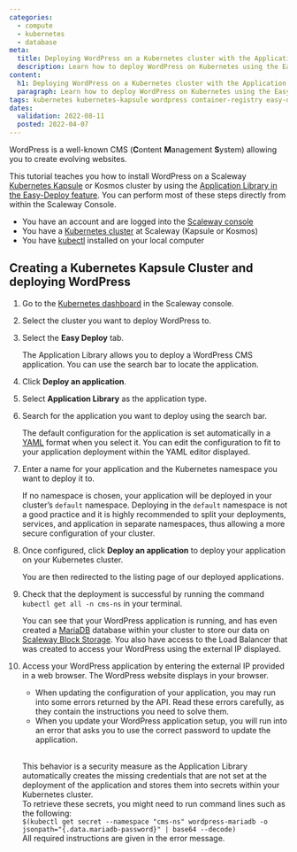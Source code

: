 ```yaml
---
categories:
  - compute
  - kubernetes
  - database
meta:
  title: Deploying WordPress on a Kubernetes cluster with the Application Library
  description: Learn how to deploy WordPress on Kubernetes using the Easy Deploy feature in a few clicks
content:
  h1: Deploying WordPress on a Kubernetes cluster with the Application Library
  paragraph: Learn how to deploy WordPress on Kubernetes using the Easy Deploy feature in a few clicks
tags: kubernetes kubernetes-kapsule wordpress container-registry easy-deploy deploy containerized-application docker
dates:
  validation: 2022-08-11
  posted: 2022-04-07
---
```


WordPress is a well-known CMS (**C**ontent **M**anagement **S**ystem) allowing you to create evolving websites.

This tutorial teaches you how to install WordPress on a Scaleway [Kubernetes Kapsule](https://www.scaleway.com/en/docs/compute/kubernetes/quickstart/) or Kosmos cluster by using the [Application Library in the Easy-Deploy feature](https://www.scaleway.com/en/docs/compute/kubernetes/how-to/enable-easy-deploy/). 
You can perform most of these steps directly from within the Scaleway Console. 

<Message type="requirement">

  - You have an account and are logged into the [Scaleway console](https://console.scaleway.com)
  - You have a [Kubernetes cluster](https://www.scaleway.com/en/docs/compute/kubernetes/how-to/create-cluster/) at Scaleway (Kapsule or Kosmos)
  - You have [kubectl](https://www.scaleway.com/en/docs/compute/kubernetes/how-to/connect-cluster-kubectl) installed on your local computer

</Message>

## Creating a Kubernetes Kapsule Cluster and deploying WordPress

1. Go to the [Kubernetes dashboard](https://console.scaleway.com/kapsule/clusters) in the Scaleway console.
2. Select the cluster you want to deploy WordPress to.
3. Select the **Easy Deploy** tab.

    <Lightbox src="scaleway-kubernetes-easy-deploy.webp" alt="" />

    The Application Library allows you to deploy a WordPress CMS application. You can use the search bar to locate the application. 

4. Click **Deploy an application**.
5. Select **Application Library** as the application type.

    <Lightbox src="scaleway-kubernetes-deploy-app.webp" alt="" />

6. Search for the application you want to deploy using the search bar.

    <Lightbox scr="scaleway-kubernetes-wordpress-app.webp" alt="" />

    The default configuration for the application is set automatically in a [YAML](https://yaml.org) format when you select it.
    You can edit the configuration to fit to your application deployment within the YAML editor displayed.

    <Lightbox src="scaleway-kubernetes-yaml-editor.webp" alt="" />

7. Enter a name for your application and the Kubernetes namespace you want to deploy it to.

    <Message type="important">

    If no namespace is chosen, your application will be deployed in your cluster’s `default` namespace. Deploying in the `default` namespace is not a good practice and it is highly recommended to split your deployments, services, and application in separate namespaces, thus allowing a more secure configuration of your cluster.

    </Message>

8. Once configured, click **Deploy an application** to deploy your application on your Kubernetes cluster.

    <Lightbox src="scaleway-kubernetes-deploy-app-summary.webp" alt="" />

    You are then redirected to the listing page of our deployed applications.

    <Lightbox src="scaleway-kubernetes-deployed-apps-list.webp" alt="" />

9. Check that the deployment is successful by running the command `kubectl get all -n cms-ns` in your terminal.

    <Lightbox src="scaleway-kubernetes-kubectl-all.webp" alt="" />

    You can see that your WordPress application is running, and has even created a [MariaDB](https://mariadb.org/) database within your cluster to store our data on [Scaleway Block Storage](https://www.scaleway.com/en/object-storage/).
    You also have access to the Load Balancer that was created to access your WordPress using the external IP displayed.

10. Access your WordPress application by entering the external IP provided in a web browser. The WordPress website displays in your browser.

    <Lightbox src="scaleway-kubernetes-wordpress.webp" alt="" />

    <Message type="note">

    * When updating the configuration of your application, you may run into some errors returned by the API. Read these errors carefully, as they contain the instructions you need to solve them.<br />
    * When you update your WordPress application setup, you will run into an error that asks you to use the correct password to update the application.<br /><br /> 

    This behavior is a security measure as the Application Library automatically creates the missing credentials that are not set at the deployment of the application and stores them into secrets within your Kubernetes cluster.<br />
    To retrieve these secrets, you might need to run command lines such as the following:<br />
    `$(kubectl get secret --namespace "cms-ns" wordpress-mariadb -o jsonpath="{.data.mariadb-password}" | base64 --decode)`<br /> 
    All required instructions are given in the error message.

    </Message>

